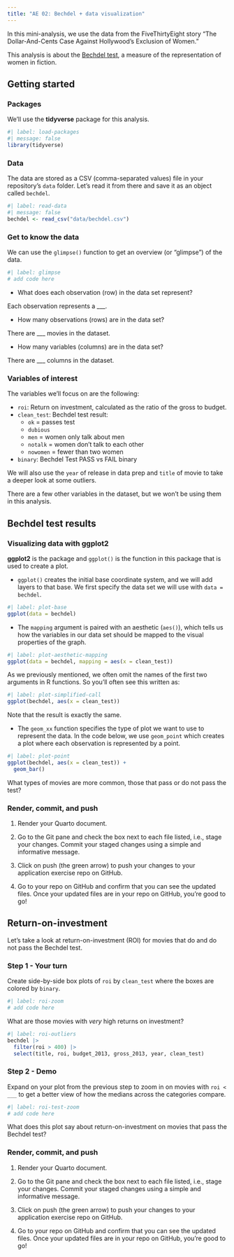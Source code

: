 ```yaml
---
title: "AE 02: Bechdel + data visualization"
---
```


In this mini-analysis, we use the data from the FiveThirtyEight story "The Dollar-And-Cents Case Against Hollywood's Exclusion of Women."

This analysis is about the [Bechdel test](https://en.wikipedia.org/wiki/Bechdel_test), a measure of the representation of women in fiction.

## Getting started

### Packages

We'll use the **tidyverse** package for this analysis.

```r
#| label: load-packages
#| message: false
library(tidyverse)
```

### Data

The data are stored as a CSV (comma-separated values) file in your repository's `data` folder.
Let's read it from there and save it as an object called `bechdel`.

```r
#| label: read-data
#| message: false
bechdel <- read_csv("data/bechdel.csv")
```

### Get to know the data

We can use the `glimpse()` function to get an overview (or "glimpse") of the data.

```r
#| label: glimpse
# add code here
```

-   What does each observation (row) in the data set represent?

Each observation represents a \_\_\_.

-   How many observations (rows) are in the data set?

There are \_\_\_ movies in the dataset.

-   How many variables (columns) are in the data set?

There are \_\_\_ columns in the dataset.

### Variables of interest

The variables we'll focus on are the following:

-   `roi`: Return on investment, calculated as the ratio of the gross to budget.
-   `clean_test`: Bechdel test result:
    -   `ok` = passes test
    -   `dubious`
    -   `men` = women only talk about men
    -   `notalk` = women don't talk to each other
    -   `nowomen` = fewer than two women
-   `binary`: Bechdel Test PASS vs FAIL binary

We will also use the `year` of release in data prep and `title` of movie to take a deeper look at some outliers.

There are a few other variables in the dataset, but we won't be using them in this analysis.

## Bechdel test results

### Visualizing data with **ggplot2**

**ggplot2** is the package and `ggplot()` is the function in this package that is used to create a plot.

-   `ggplot()` creates the initial base coordinate system, and we will add layers to that base. We first specify the data set we will use with `data = bechdel`.

```r
#| label: plot-base
ggplot(data = bechdel)
```

-   The `mapping` argument is paired with an aesthetic (`aes()`), which tells us how the variables in our data set should be mapped to the visual properties of the graph.

```r
#| label: plot-aesthetic-mapping
ggplot(data = bechdel, mapping = aes(x = clean_test))
```

As we previously mentioned, we often omit the names of the first two arguments in R functions.
So you'll often see this written as:

```r
#| label: plot-simplified-call
ggplot(bechdel, aes(x = clean_test))
```

Note that the result is exactly the same.

-   The `geom_xx` function specifies the type of plot we want to use to represent the data. In the code below, we use `geom_point` which creates a plot where each observation is represented by a point.

```r
#| label: plot-point
ggplot(bechdel, aes(x = clean_test)) +
  geom_bar()
```

What types of movies are more common, those that pass or do not pass the test?

### Render, commit, and push

1.  Render your Quarto document.

2.  Go to the Git pane and check the box next to each file listed, i.e., stage your changes.
    Commit your staged changes using a simple and informative message.

3.  Click on push (the green arrow) to push your changes to your application exercise repo on GitHub.

4.  Go to your repo on GitHub and confirm that you can see the updated files.
    Once your updated files are in your repo on GitHub, you're good to go!

## Return-on-investment

Let's take a look at return-on-investment (ROI) for movies that do and do not pass the Bechdel test.

### Step 1 - Your turn

Create side-by-side box plots of `roi` by `clean_test` where the boxes are colored by `binary`.

```r
#| label: roi-zoom
# add code here
```

What are those movies with *very* high returns on investment?

```r
#| label: roi-outliers
bechdel |>
  filter(roi > 400) |>
  select(title, roi, budget_2013, gross_2013, year, clean_test)
```

### Step 2 - Demo

Expand on your plot from the previous step to zoom in on movies with `roi < ___` to get a better view of how the medians across the categories compare.

```r
#| label: roi-test-zoom
# add code here
```

What does this plot say about return-on-investment on movies that pass the Bechdel test?

### Render, commit, and push

1.  Render your Quarto document.

2.  Go to the Git pane and check the box next to each file listed, i.e., stage your changes.
    Commit your staged changes using a simple and informative message.

3.  Click on push (the green arrow) to push your changes to your application exercise repo on GitHub.

4.  Go to your repo on GitHub and confirm that you can see the updated files.
    Once your updated files are in your repo on GitHub, you're good to go!
